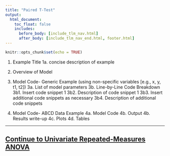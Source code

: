 ```yaml
---
title: "Paired T-Test"
output:
  html_document:
    toc_float: false
    includes:
      before_body: [include_tlm_nav.html]
      after_body: [include_tlm_nav_end.html, footer.html]
---
```


```r
knitr::opts_chunk$set(echo = TRUE)
```

1. Example Title
  1a. concise description of example

2. Overview of Model

3. Model Code- Generic Example (using non-specific variables [e.g., x, y, t1, t2])
  3a. List of model parameters
  3b. Line-by-Line Code Breakdown
    3b1. Insert code snippet 1
    3b2. Description of code snippet 1
    3b3. Insert additional code snippets as necessary
    3b4. Description of additional code snippets
   
4. Model Code- ABCD Data Example
  4a. Model Code 
  4b. Output
  4b. Results write-up
  4c. Plots
  4d. Tables
  

***
## [Continue to Univariate Repeated-Measures ANOVA](tlm-6.html){.continue-link}